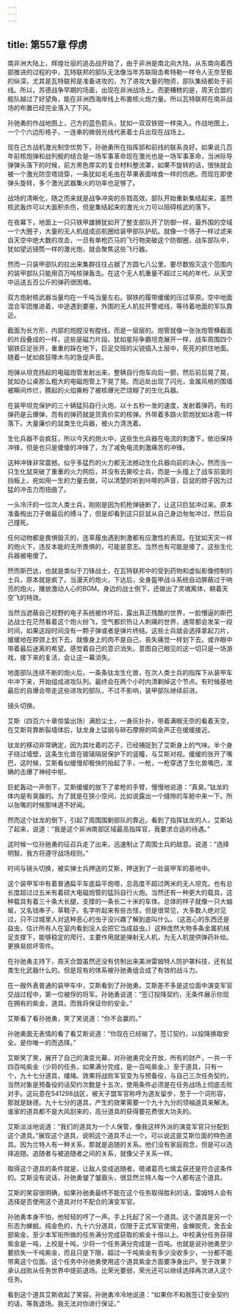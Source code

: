 ```yaml
---
---
---
```

title: 第557章 俘虏
---



南非洲大陆上，辉煌壮丽的追击战开始了，由于非洲是南北向大陆，从东南向着西部推进的过程的中，瓦特联邦的部队无法像当年苏联阻击希特勒一样令人无奈至极的纵深，尤其是瓦特联邦是准备进攻的，为了进攻大量的物资，部队集结都处于前线。所以，苏德战争早期的场面，出现在非洲战场上。而更糟糕的是，周天合盟的舰队越过了好望角，能在非洲西海岸线上布置核火炮力量。所以瓦特联邦在南非战场的布置已经完全落入了下风。

孙驰勇的作战地图上，己方的蓝色箭头，犹如一双双铁钳一样突入。作战地图上，一个个六边形格子，一连串的微弱光线代表着士兵出现在战场上。

现在己方战机激光制空优势下，孙驰勇所在指挥部和前线的联系良好。如果说几百年前核炮弹和战列舰的结合是一场军事革命现在激光也是一场军事革命，当洲际导弹弹头落下的时候，前方黑色厚实的复合材料整流罩，如果不旋转的话，很快就会被一个激光防空塔烧穿，一条犹如毛毛虫在苹果表面啃食一样的伤疤。而现在即使弹头旋转，多个激光武器集火的功率也足够了。

战场的清晰化，随之而来就是战争冲突的杀戮高效。部队开始重新集结起来，虽然核武轰炸可以大面积杀伤，但是集结起来的激光火力可以阻碍核武的落下。

在夜幕下，地面上一只只铁甲雄狮犹如开了整支部队开了防御一样，最外围的空域一个大圈子，大量的无人机组成巡航圈给装甲部队护航。就像一个筛子一样过滤来自天空中绝大数的攻击，一旦有单枪匹马的飞行物突破这个防御圈，战车部队中，犹如望远镜筒一样的激光炮，就会聚焦这些飞行器。

然而一只装甲部队的拉出来集群往往占据了方圆七八公里。要尽数毁灭这个范围内的装甲部队只能用百万吨核弹轰击。在这个无人机重量不超过三吨的年代，从天空中运送五百公斤的弹药很困难。

双方炮射核武器当量均在一千吨当量左右。钢铁的履带缓缓的压过草原。空中地面混合军团推进着，中途遇到要塞，外围的无人机拉开警戒线，等待着地面的军队靠近。

截面为长方形，内部的炮膛没有膛线，而是一层层的。炮管就像一张张炮管横截面的片段叠成的一样，这些是磁力片段。犹如星际争霸坦克展开一样，战车周围四个钢铁巨足张开，重重的跺在地下，巨足交班的尖锐插入土层中，死死的抓住地面。随着一犹如疯狂啄木鸟的急促声音。

炮弹从坦克扬起的电磁炮管发射出来，整辆自行炮车向后一颤，然后前后晃了晃，犹如办公桌那么粗大的电磁炮管上下晃了晃。而远处出现了闪光，金属风格的围墙被瞬间炸烂，腾起的火焰撕粉了被核爆光芒烧糊了的生化兵器。

在装甲坦克保护的三十辆猛犸自行火炮，以十五秒一发的速度，发射着弹药，有的弹药是云爆弹，而有的弹药就是货真价实的核弹。外带着多路火箭炮犹如冰雹一样落下。大量廉价的鼠类生化兵器，被火力清洗着。

生化兵器不会疯狂，所以今天的炮火中，这些生化兵器在电流的刺激下，依旧保持冲锋，但是也只是傻傻的冲锋了，为了减免电流刺激痛苦的冲锋。

这种冲锋非常震撼。似乎多猛烈的火力都无法撼动生化兵器向前的决心，然而当一只生化鼠突破了重重的火力网后，并没有去撕咬士兵，而是一头撞上了战车前面的挡板上，宛如用一生的力量去做，可以清楚的听到咔嚓的声音，巨鼠的脖子因为过猛的冲击力而扭曲了。

一头冷汗的一位次人类士兵，刚刚是因为机枪弹链断了，让这只巨鼠冲过来。原本准备掏出刀子做最后的搏斗了，但是却看到这只巨鼠从自己身边匆匆冲过，然后自己撞死。

任何动物都是畏惧毁灭的，连草履虫遇到刺激都有应激性的表现。在犹如天灾一样的炮火下，违反本能的无所畏惧的，可能是意志。当然也有可能是傻了。这些生化兵器被电傻了。

然而斯巴达，也就是类似于刀锋战士，在瓦特联邦中的受到药物和虚拟影像控制的士兵，原本就是疯了。当漫天的炮火，下达后，全身盔甲战斗系统自动屏蔽过于响亮的炮火，播放激动人心的BGM。身边的战士倒下，还做出了灵魂离体，朝着天空飞的特效。

当然当遮蔽自己视野的电子系统被炸坏后，露出真正残酷的世界，一脸懵逼的斯巴达战士在茫然看着这个炮火纷飞，空气都炽热让人刺痛的世界，通常都会发呆一段时间，如果这段时间没有一颗子弹或者是弹片终结。这些士兵就会选择拿起刀片，缓缓地在脖颈上划下去，就像身上的肉不是自己，丧失痛觉一样划下去。或许眼中带着最后迷离的希望。感觉着自己的意识消失。意图自己眼见的这一切只是一场游戏，接下来的复活，会让这一幕消失。

地面部队连续不断的炮火后，一条条钛龙生化兽，在次人类士兵的指挥下从装甲车中冲下来，开始组成进攻队列。最终会在两个小时内清剿掉这个节点。有时候基地最后的自爆会带走这些进攻的部队，不过不影响，装甲部队继续前进。

镜头切换。

艾斯（四百六十章惊蛰出场）满脸尘土，一身灰扑扑，带着满眼无奈的看着天空，在艾斯背靠断裂墙体后，钛龙身上锰钢与碎石摩擦的鸣金声正在缓缓接近。

钛龙的移动非常确定，因为其吐着的芯子，已经捕捉到了艾斯身上的气味。半个身子绕过墙壁，这条生化兽在玻璃隔层保护下的竖瞳，与艾斯对视。缓缓的张开了嘴巴，这时候，艾斯看似缓慢却极快的抬起了手，一枪，一枪穿透了生化兽嘴巴，准确的击爆了神经中枢。

巨蛇轰动一声倒下，艾斯缓缓的放下了拿枪的手臂，慢慢地说道：“真臭。”钛龙的体内是有臭腺的。为了就是在狭小空间，比如说露出一个缝隙的车舱中来一下。所以张嘴的时候那味道不好闻。

然而这个钛龙的倒下，引起了周围围剿部队的靠近。看到了指挥钛龙的人，艾斯站了起来，说道：“我是这个非洲南部区域最高指挥官，我要求合适的待遇。”

这时候一位孙驰勇的征召兵走了出来，迅速制止了周围士兵的敌意。说道：“选择明智。我方将遵守战场规则。”

时间与镜头切换，被实弹士兵押送的艾斯，押送到了一处装甲军的基地中。

这个装甲军中有着普通扁平车底扁平炮塔，总高度不超过两米的无人坦克。也有总长度超过过五米有着硕大电磁炮管的猛犸自行火炮。当然还有一种更大的载具，这种载具有着三十条大长腿，支撑的一条长二十米的车体。总体的样子就像一只大蚰蜒，又名钱串子，草鞋子。名字听起来有些古怪，但是很常见，大多数人绝对见过，只不过城里人对这种恶心的虫子没兴趣了解到底叫什么。（这恶心的东西还是益虫，估计所有人在室内看到没人会把它当成益虫。）这种庞然大物多条金属机械足支撑下，能够稳定的爬行，主要作用就是弹射无人机，为无人机提供弹药补给。更换易损坏零件。

在孙驰勇主持下，周天合盟虽然还没有仿制出来美洲雷姆特人防护罩科技，还有鼠类生化武器什么的。但是现有的体系被孙驰勇组合成了有效的战斗力。

在一艘外表普通的装甲车中，艾斯看到了孙驰勇。艾斯差不多是这位面中演变军官交战过程中，第一位被俘的将军。孙驰勇说道：“签订投降契约，无条件展示你现在拥有的紫金，道具。而我将保证你的安全。”

艾斯看了看孙驰勇，笑了笑说道：“你不会赢的。”

孙驰勇面无表情的看了看艾斯说道：“你现在已经输了。签订契约，以投降换取安全。是你唯一的而选择。”

艾斯笑了笑，展开了自己的演变光幕，对孙驰勇完全开放，所有的财产，一共一千四百吨紫金（少将的任务，如果满分完成，是一百吨紫金。）至于道具，只有一个，九十七分道具，缰绳。效果将战败军官变为与预备役，与自己三次任务契约，当然对象是预备役的话契约次数是十五次，使用条件必须是在任务战场上彻底击败对手。这玩意在541298战区，被天子盟军官称呼为道友留步，至于一个词形容，那就是缺德。九十七分的道具，产生的效果需要一个九十九分的领袖道具来解决。谁家的道具都不是大风刮来的，高分道具的获得要花费很大功夫的。

艾斯淡淡地说道：“我们的道具为一个人保管，像我这样外派的演变军官只分配到这个道具。”展现这个道具，说明这个道具不止一个。可以说这是艾斯位面的特色道具。因为兰特人有一种关系，那就是追随的关系。他们没有家庭观念，但是可以选择追随。追随者与被追随者之间的关系，就像父子关系一样。

取得这个道具的条件就是，让敌人变成追随者。嗯诸葛亮七擒孟获还是符合这条件的。艾斯没有说话，孙驰勇皱了皱眉头，很显然兰特人每一个人都有这个道具。

艾斯的笑容很明确，如果孙驰勇最终不能在这个任务取得胜利的话，雷姆特人会有选择是否使用这个道具对付不配合的演变军官。

孙驰勇本身不怕，他轻轻的哼了一声。手上托起了另一个道具。这个道具是另一个形态为蝉蜕。纯金色的，九十六分道具，仅限于正式军官使用，金蝉脱壳，舍去全部紫金，至少本军衔所做的任务满分完成获取的紫金十倍以上。中校满分任务获得紫金是一吨，上校是十吨，少将一个任务满分完成是一百吨。也就是说孙驰勇至少要损失一千吨紫金，而且只是下限，超过一千吨紫金有多少没收多少，一分都不能带离这个位面。这个任务中孙驰勇使用这个道具紫金方面要净身出户。至于效果？承认战败从任务世界中提前退场。比荣光要弱，荣光还可以继续选择再次进入这个任务。

看到这个道具艾斯收起了笑容。孙驰勇冷冷地说道：“如果你不和我签订安全契约的话，等我退场。我无法对你进行保证。”